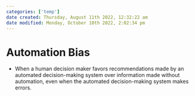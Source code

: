 ```yaml
---
categories: ['temp']
date created: Thursday, August 11th 2022, 12:32:22 am
date modified: Monday, October 10th 2022, 2:02:34 pm
---
```


# Automation Bias
- When a human decision maker favors recommendations made by an automated decision-making system over information made without automation, even when the automated decision-making system makes errors.



